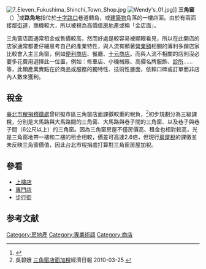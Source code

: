 [[File:7_Eleven_Fukushima_Shinchi_Town_Shop.jpg|thumb]]
[[File:Wendy's_01.jpg|thumb]]]]
'''三角窗'''（{{lang-nan-tw|sann-kak-thang}}）<ref>{{Cite web |url = https://twblg.dict.edu.tw/holodict_new/result_detail.jsp?n_no=342&curpage=1&sample=%E4%B8%89%E8%A7%92%E7%AA%97&radiobutton=1&querytarget=1&limit=20&pagenum=1&rowcount=1 |title = 三角窗《臺灣閩南語常用詞辭典》 |author = 教育部《臺灣閩南語常用詞辭典》編輯委員會|date = 2011年07月|publisher = 中華民國教育部 |language = zh-tw |accessdate =2020-03-12}}</ref>或'''路角地'''指位於[[十字路口|十字路口]]巷道轉角，或[[建築物|建築物]]角落的一樓店面。由於有兩面接鄰[[街道|街道]]，商機較大，所以被視為高價值[[房地產|房地產]]或稱「金店面」。

三角窗店面通常租金或售價較高，然而好處是較容易被顯眼看見，所以在此開店的店家通常都要仔細思考自己的產業特性，與人流有顯著[[營業額|營業額]]相關的薄利多銷店家比較會入主三角窗，例如[[便利商店|便利商店]]、餐廳、[[十元商店|十元商店]]。而與人流不相關的店則沒必要多花費用選擇此一位置，例如：修車店、小機械廠、高價名牌服飾、[[診所|診所]]……等，此類產業賣點在於商品或服務的獨特性、技術性層面，依賴口碑或訂單而非店內人數來獲利。

==稅金==
{{地域中心}}
[[臺北市稅捐稽徵處|臺北市稅捐稽徵處]]曾研擬市區三角窗店面課徵較重的稅負，<ref>吳碧娥 [http://money.udn.com/house/storypage.jsp?f_ART_ID=207359 三角窗店面加稅]經濟日報 2010-03-25 {{Webarchive|url=https://archive.is/20120716052141/http://money.udn.com/house/storypage.jsp?f_ART_ID=207359 |date=2012-07-16 }}</ref>初步規劃分為三級課稅，分別是大馬路與大馬路間的三角窗、大馬路與巷子間的三角窗、以及巷子與巷子間（6公尺以上）的三角窗。因為三角窗房屋不僅房價高、租金也相對較高，光是三角窗地帶一樓和二樓的租金相較，價差可高達2.6倍，但現行[[房屋稅|房屋稅]]的課徵並未反映三角窗價值，因此台北市稅捐處打算對三角窗房屋加稅。

==參看==
*[[上樓店|上樓店]]
*[[專門店|專門店]]
*[[步行街|步行街]]

==参考文献==
<div class="references-small">
<references></references>
</div>

[[Category:房地產|Category:房地產]]
[[Category:專業術語|Category:專業術語]]
[[Category:商店|Category:商店]]